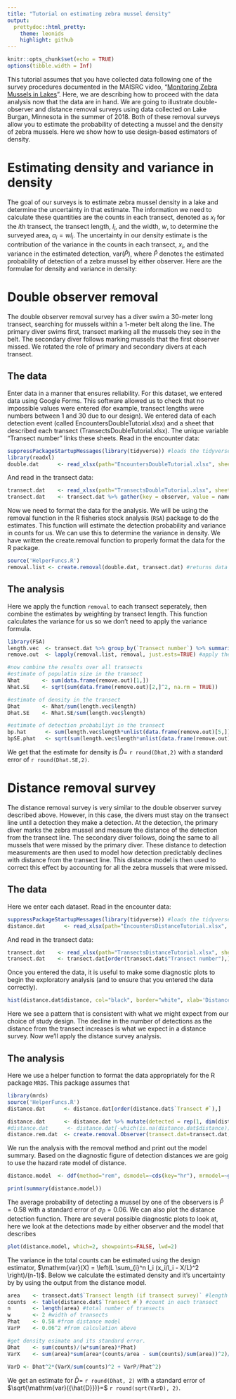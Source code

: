 ```yaml
---
title: "Tutorial on estimating zebra mussel density"
output:
  prettydoc::html_pretty:
    theme: leonids
    highlight: github
---
```


```r
knitr::opts_chunk$set(echo = TRUE)
options(tibble.width = Inf)
```


This tutorial assumes that you have collected data following one of the survey procedures documented in the MAISRC video, "[Monitoring Zebra Mussels in Lakes](https://vimeo.com/317738991/9189d0dcc0)". Here, we are describing how to proceed with the data analysis now that the data are in hand. We are going to illustrate double-observer and distance removal surveys using data collected on Lake Burgan, Minnesota in the summer of 2018. Both of these removal surveys allow you to estimate the probability of detecting a mussel and the density of zebra mussels. Here we show how to use design-based estimators of density.

# Estimating density and variance in density

The goal of our surveys is to estimate zebra mussel density in a lake and determine the uncertainty in that estimate. The information we need to calculate these quantities are the counts in each transect, denoted as $x_i$ for the $i$th transect, the transect length, $l_i$, and the width, $w$, to determine the surveyed area, $a_i=w l_i$.  The uncertainty in our density estimate is the contribution of the variance in the counts in each transect, $x_i$, and the variance in the estimated detection, $\mathrm{var}(\hat{P})$, where $\hat{P}$ denotes the estimated probability of detection of a zebra mussel by either observer. Here are the formulae for density and variance in density:

\begin{align}
  \hat{D} &= \frac{\displaystyle\sum_i^n  x_i}{\hat{P} \sum_i^n  w l_i}\label{eq:hatD}\\
  \mathrm{var}(\hat{D}) &= \hat{D}^2 \left(  \frac{\mathrm{var}(\sum_i^n  x_i)}{(\sum_i^n  x_i)^2} + \frac{\mathrm{var}(\hat{P})}{\hat{P}^2} \right). \label{eq:varD}
\end{align}

# Double observer removal

The double observer removal survey has a diver swim a 30-meter long transect, searching for mussels within a 1-meter belt along the line. The primary diver swims first, transect marking all the mussels they see in the belt. The secondary diver follows marking mussels that the first observer missed. We rotated the role of primary and secondary divers at each transect. 

## The data
Enter data in a manner that ensures reliability. For this dataset, we entered data using Google Forms. This software allowed us to check that no impossible values were entered (for example, transect lengths were numbers between 1 and 30 due to our design). We entered data of each detection event (called EncountersDoubleTutorial.xlsx) and a sheet that described each transect (TransectsDoubleTutorial.xlsx). The unique variable "Transect number" links these sheets. 
Read in the encounter data:
```r
suppressPackageStartupMessages(library(tidyverse)) #loads the tidyverse quietly
library(readxl)
double.dat      <- read_xlsx(path="EncountersDoubleTutorial.xlsx", sheet=1)
```
And read in the transect data:
```r
transect.dat    <- read_xlsx(path="TransectsDoubleTutorial.xlsx", sheet=1)
transect.dat    <- transect.dat %>% gather(key = observer, value = name, "primary", "secondary") 
```

Now we need to format the data for the analysis. We will be using the removal function in the R fisheries stock analysis (`RSA`) package to do the estimates. This function will estimate the detection probability and variance in counts for us. We can use this to determine the variance in density. We have written the create.removal function to properly format the data for the R package. 
```r
source('HelperFuncs.R')
removal.list <- create.removal(double.dat, transect.dat) #returns data in a form that can be used by removal in FSA
```


## The analysis

Here we apply the function `removal` to each transect seperately, then combine the estimates by weighting by transect length. This function calculates the variance for us so we don't need to apply the variance formula.
```r
library(FSA)
length.vec  <- transect.dat %>% group_by(`Transect number`) %>% summarize(length = first(length)) #get the length of each transect
remove.out  <- lapply(removal.list, removal, just.ests=TRUE) #apply the removal function to each transect

#now combine the results over all transects
#estimate of populatin size in the transect
Nhat       <- sum(data.frame(remove.out)[1,])
Nhat.SE    <- sqrt(sum(data.frame(remove.out)[2,]^2, na.rm = TRUE))

#estimate of density in the transect
Dhat       <- Nhat/sum(length.vec$length)
Dhat.SE    <- Nhat.SE/sum(length.vec$length)

#estimate of detection probabiliyt in the transect
bp.hat      <- sum(length.vec$length*unlist(data.frame(remove.out)[5,]), na.rm = TRUE)/sum(length.vec$length)
bpSE.phat   <- sqrt(sum(length.vec$length*unlist(data.frame(remove.out)[6,])^2, na.rm = TRUE)/sum(length.vec$length))

```

We get that the estimate for density is $\hat{D}=$ `r round(Dhat,2)` with a standard error of `r round(Dhat.SE,2)`.

# Distance removal survey

The distance removal survey is very similar to the double observer survey described above. However, in this case, the divers must stay on the transect line until a detection they make a detection. At the detection, the primary diver marks the zebra mussel and measure the distance of the detection from the transect line.  The secondary diver follows, doing the same to all mussels that were missed by the primary diver. These distance to detection measurements are then used to model how detection predictably declines with distance from the transect line. This distance model is then used to correct this effect by accounting for all the zebra mussels that were missed. 

## The data

Here we enter each dataset. Read in the encounter data:
```r
suppressPackageStartupMessages(library(tidyverse)) #loads the tidyverse quietly
distance.dat      <- read_xlsx(path="EncountersDistanceTutorial.xlsx", sheet=1)
```
And read in the transect data:
```r
transect.dat    <- read_xlsx(path="TransectsDistanceTutorial.xlsx", sheet=1)
transect.dat    <- transect.dat[order(transect.dat$"Transect number"),]
```

Once you entered the data, it is useful to make some diagnostic plots to begin the exploratory analysis (and to ensure that you entered the data correctly). 
```r
hist(distance.dat$distance, col="black", border="white", xlab='Distance of detection from transect (cm)', main="")
```

Here we see a pattern that is consistent with what we might expect from our choice of study design. The decline in the number of detections as the distance from the transect increases is what we expect in a distance survey. Now we'll apply the distance survey analysis.

## The analysis

Here we use a helper function to format the data appropriately for the R package `MRDS`. This package assumes that 

```r
library(mrds)
source('HelperFuncs.R')
distance.dat      <- distance.dat[order(distance.dat$`Transect #`),]

distance.dat      <- distance.dat %>% mutate(detected = rep(1, dim(distance.dat)[1]), object=1:dim(distance.dat)[1]) 
#distance.dat      <- distance.dat[-which(is.na(distance.dat$distance)),]
distance.rem.dat  <- create.removal.Observer(transect.dat=transect.dat, obs.dat=distance.dat) 

```

We run the analysis with the removal method and print out the model summary. Based on the diagnostic figure of detection distances we are goig to use the hazard rate model of distance.
```r
distance.model  <- ddf(method="rem", dsmodel=~cds(key="hr"), mrmodel=~glm(formula=~1), data=distance.rem.dat, meta.data=list(width=100))

print(summary(distance.model))
```

The average probability of detecting a mussel by one of the observers is $\hat{P}=0.58$ with a standard error of $\sigma_\hat{P}=0.06$. We can also plot the  distance detection function. There are several possible diagnostic plots to look at, here we look at the detections made by either observer and the model that describes 
```r
plot(distance.model, which=2, showpoints=FALSE, lwd=2)
```



The variance in the total counts can be estimated using the design estimator, $\mathrm{var}(X) = \left(L \sum_{i}^n l_i (x_i/l_i - X/L)^2 \right)/(n-1)$. Below we calculate the estimated density and it's uncertainty by by using the output from the distance model.


```r
area    <- transect.dat$`Transect length (if transect survey)` #length of transects
counts  <- table(distance.dat$`Transect #`) #count in each transect
n       <- length(area) #total number of transects
w       <- 2 #width of transects
Phat    <- 0.58 #from distance model
VarP    <- 0.06^2 #from calculation above

#get density esimate and its standard error.
Dhat    <- sum(counts)/(w*sum(area)*Phat)
VarX    <- sum(area)*sum(area*(counts/area - sum(counts)/sum(area))^2)/(n-1)
  
VarD <- Dhat^2*(VarX/sum(counts)^2 + VarP/Phat^2)
```

We get an estimate for $\hat{D}=$ `r round(Dhat, 2)` with a standard error of $\sqrt{\mathrm{var}({\hat{D}})}=$ `r round(sqrt(VarD), 2)`.
